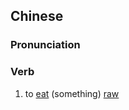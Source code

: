 ==Chinese==
{{zh-forms}}

===Pronunciation===
{{zh-pron
|m=shēngshí
|c=saang1 sik6
|h=pfs=sâng-sṳ̍t
|mn=chheⁿ-chia̍h/chhiⁿ-chia̍h
|cat=v
}}

===Verb===
{{zh-verb}}

# to [[eat]] (something) [[raw]]